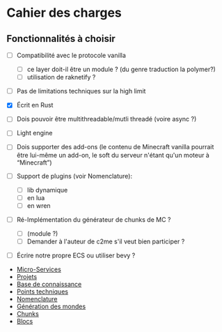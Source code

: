 # Cahier des charges

## Fonctionnalités à choisir


- [ ]  Compatibilité avec le protocole vanilla
    - [ ]  ce layer doit-il être un module ? (du genre traduction la polymer?)
    - [ ]  utilisation de raknetify ?
- [ ]  Pas de limitations techniques sur la high limit
- [x]  Écrit en Rust
- [ ]  Dois pouvoir être multithreadable/mutli threadé (voire async ?)
- [ ]  Light engine
- [ ]  Dois supporter des add-ons (le contenu de Minecraft vanilla pourrait être lui-même un add-on, le soft du serveur n'étant qu'un moteur à “Minecraft”)
- [ ]  Support de plugins (voir Nomenclature):
    - [ ]  lib dynamique
    - [ ]  en lua
    - [ ]  en wren
- [ ]  Ré-Implémentation du générateur de chunks de MC ?
    - [ ]  (module ?)
    - [ ]  Demander à l'auteur de c2me s'il veut bien participer ?
- [ ]  Écrire notre propre ECS ou utiliser bevy ?


* [Micro-Services](specifications/micro-services)
* [Projets](specifications/projects)
* [Base de connaissance](specifications/knowledge-base)
* [Points techniques](specifications/technical-points)
* [Nomenclature](specifications/nomenclature)
* [Génération des mondes](specifications/world-gen)
* [Chunks](specifications/chunks)
* [Blocs](specifications/blocks)
